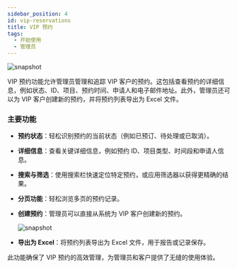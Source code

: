 ```yaml
---
sidebar_position: 4
id: vip-reservations
title: VIP 预约
tags:
  - 开始使用
  - 管理员
---
```




<BrowserWindow url={url}>

![snapshot](/assets/admin/resource-management-vip-reservations.png)

</BrowserWindow>

VIP 预约功能允许管理员管理和追踪 VIP 客户的预约。这包括查看预约的详细信息，例如状态、ID、项目、预约时间、申请人和电子邮件地址。此外，管理员还可以为 VIP 客户创建新的预约，并将预约列表导出为 Excel 文件。

### 主要功能

- **预约状态**：轻松识别预约的当前状态（例如已预订、待处理或已取消）。
- **详细信息**：查看关键详细信息，例如预约 ID、项目类型、时间段和申请人信息。
- **搜索与筛选**：使用搜索栏快速定位特定预约，或应用筛选器以获得更精确的结果。
- **分页功能**：轻松浏览多页的预约记录。
- **创建预约**：管理员可以直接从系统为 VIP 客户创建新的预约。

  ![snapshot](/assets/admin/resource-management-vip-reservation-add.png)

- **导出为 Excel**：将预约列表导出为 Excel 文件，用于报告或记录保存。

此功能确保了 VIP 预约的高效管理，为管理员和客户提供了无缝的使用体验。
